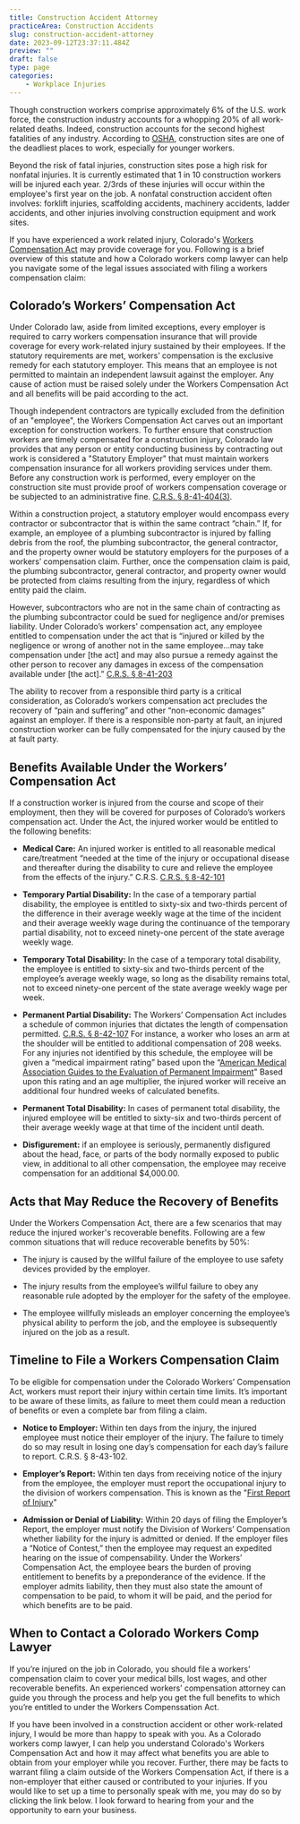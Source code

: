 ```yaml
---
title: Construction Accident Attorney
practiceArea: Construction Accidents
slug: construction-accident-attorney
date: 2023-09-12T23:37:11.484Z
preview: ""
draft: false
type: page
categories:
    - Workplace Injuries
---
```


Though construction workers comprise approximately 6% of the U.S. work force, the construction industry accounts for a whopping 20% of all work-related deaths. Indeed, construction accounts for the second highest fatalities of any industry. According to [OSHA](https://www.osha.gov/data/commonstats), construction sites are one of the deadliest places to work, especially for younger workers. 

Beyond the risk of fatal injuries, construction sites pose a high risk for nonfatal injuries. It is currently estimated that 1 in 10 construction workers will be injured each year. 2/3rds of these injuries will occur within the employee's first year on the job. A nonfatal construction accident often involves: forklift injuries, scaffolding accidents, machinery accidents, ladder accidents, and other injuries involving construction equipment and work sites.

If you have experienced a work related injury, Colorado's [Workers Compensation Act](https://cdle.colorado.gov/workers-compensation-act) may provide coverage for you. Following is a brief overview of this statute and how a Colorado workers comp lawyer can help you navigate some of the legal issues associated with filing a workers compensation claim:

## Colorado’s Workers’ Compensation Act 

Under Colorado law, aside from limited exceptions, every employer is required to carry workers compensation insurance that will provide coverage for every work-related injury sustained by their employees. If the statutory requirements are met, workers’ compensation is the exclusive remedy for each statutory employer. This means that an employee is not permitted to maintain an independent lawsuit against the employer. Any cause of action must be raised solely under the Workers Compensation Act and all benefits will be paid according to the act.

Though independent contractors are typically excluded from the definition of an "employee", the Workers Compensation Act carves out an important exception for construction workers. To further ensure that construction workers are timely compensated for a construction injury, Colorado law provides that any person or entity conducting business by contracting out work is considered a "Statutory Employer" that must maintain workers compensation insurance for all workers providing services under them. Before any construction work is performed, every employer on the construction site must provide proof of workers compensation coverage or be subjected to an administrative fine. [C.R.S. § 8-41-404(3)](https://codes.findlaw.com/co/title-8-labor-and-industry/co-rev-st-sect-8-41-404/). 

Within a construction project, a statutory employer would encompass every contractor or subcontractor that is within the same contract “chain.” If, for example, an employee of a plumbing subcontractor is injured by falling debris from the roof, the plumbing subcontractor, the general contractor, and the property owner would be statutory employers for the purposes of a workers’ compensation claim. Further, once the compensation claim is paid, the plumbing subcontractor, general contractor, and property owner would be protected from claims resulting from the injury, regardless of which entity paid the claim. 

However, subcontractors who are not in the same chain of contracting as the plumbing subcontractor could be sued for negligence and/or premises liability. Under Colorado’s workers' compensation act, any employee entitled to compensation under the act that is “injured or killed by the negligence or wrong of another not in the same employee…may take compensation under [the act] and may also pursue a remedy against the other person to recover any damages in excess of the compensation available under [the act].” [C.R.S. § 8-41-203](https://codes.findlaw.com/co/title-8-labor-and-industry/co-rev-st-sect-8-41-203/)

The ability to recover from a responsible third party is a critical consideration, as Colorado’s workers compensation act precludes the recovery of “pain and suffering” and other “non-economic damages” against an employer. If there is a responsible non-party at fault, an injured construction worker can be fully compensated for the injury caused by the at fault party. 

## Benefits Available Under the Workers’ Compensation Act 

If a construction worker is injured from the course and scope of their employment, then they will be covered for purposes of Colorado’s workers compensation act. Under the Act, the injured worker would be entitled to the following benefits: 

- **Medical Care:** An injured worker is entitled to all reasonable medical care/treatment “needed at the time of the injury or occupational disease and thereafter during the disability to cure and relieve the employee from the effects of the injury.” C.R.S. [C.R.S. § 8-42-101](https://codes.findlaw.com/co/title-8-labor-and-industry/co-rev-st-sect-8-42-101/)

- **Temporary Partial Disability:** In the case of a temporary partial disability, the employee is entitled to sixty-six and two-thirds percent of the difference in their average weekly wage at the time of the incident and their average weekly wage during the continuance of the temporary partial disability, not to exceed ninety-one percent of the state average weekly wage. 

- **Temporary Total Disability:** In the case of a temporary total disability, the employee is entitled to sixty-six and two-thirds percent of the employee’s average weekly wage, so long as the disability remains total, not to exceed ninety-one percent of the state average weekly wage per week. 

- **Permanent Partial Disability:** The Workers’ Compensation Act includes a schedule of common injuries that dictates the length of compensation permitted. [C.R.S. § 8-42-107](https://codes.findlaw.com/co/title-8-labor-and-industry/co-rev-st-sect-8-42-107/) For instance, a worker who loses an arm at the shoulder will be entitled to additional compensation of 208 weeks. For any injuries not identified by this schedule, the employee will be given a “medical impairment rating” based upon the “[American Medical Association Guides to the Evaluation of Permanent Impairment]( https://www.ama-assn.org/delivering-care/ama-guides/ama-guides-evaluation-permanent-impairment-overview)"  Based upon this rating and an age multiplier, the injured worker will receive an additional four hundred weeks of calculated benefits.  

- **Permanent Total Disability:** In cases of permanent total disability, the injured employee will be entitled to sixty-six and two-thirds percent of their average weekly wage at that time of the incident until death. 

- **Disfigurement:** if an employee is seriously, permanently disfigured about the head, face, or parts of the body normally exposed to public view, in additional to all other compensation, the employee may receive compensation for an additional $4,000.00.  

## Acts that May Reduce the Recovery of Benefits

Under the Workers Compensation Act, there are a few scenarios that may reduce the injured worker's recoverable benefits. Following are a few common situations that will reduce recoverable benefits by 50%:

- The injury is caused by the willful failure of the employee to use safety devices provided by the employer. 

- The injury results from the employee’s willful failure to obey any reasonable rule adopted by the employer for the safety of the employee. 

- The employee willfully misleads an employer concerning the employee’s physical ability to perform the job, and the employee is subsequently injured on the job as a result. 

## Timeline to File a Workers Compensation Claim
To be eligible for compensation under the Colorado Workers’ Compensation Act, workers must report their injury within certain time limits. It’s important to be aware of these limits, as failure to meet them could mean a reduction of benefits or even a complete bar from filing a claim.

- **Notice to Employer:** Within ten days from the injury, the injured employee must notice their employer of the injury. The failure to timely do so may result in losing one day’s compensation for each day’s failure to report. C.R.S. § 8-43-102. 

- **Employer’s Report:** Within ten days from receiving notice of the injury from the employee, the employer must report the occupational injury to the division of workers compensation. This is known as the "[First Report of Injury](https://cdle.colorado.gov/insurers/online-filing-of-first-reports)"

- **Admission or Denial of Liability:** Within 20 days of filing the Employer’s Report, the employer must notify the Division of Workers’ Compensation whether liability for the injury is admitted or denied. If the employer files a “Notice of Contest,” then the employee may request an expedited hearing on the issue of compensability. Under the Workers’ Compensation Act, the employee bears the burden of proving entitlement to benefits by a preponderance of the evidence. If the employer admits liability, then they must also state the amount of compensation to be paid, to whom it will be paid, and the period for which benefits are to be paid.

## When to Contact a Colorado Workers Comp Lawyer

If you’re injured on the job in Colorado, you should file a workers’ compensation claim to cover your medical bills, lost wages, and other recoverable benefits. An experienced workers’ compensation attorney can guide you through the process and help you get the full benefits to which you’re entitled to under the Workers Compenssation Act.

If you have been involved in a construction accident or other work-related injury, I would be more than happy to speak with you. As a Colorado workers comp lawyer, I can help you understand Colorado's Workers Compensation Act and how it may affect what benefits you are able to obtain from your employer while you recover. Further, there may be facts to warrant filing a claim outside of the Workers Compensation Act, if there is a non-employer that either caused or contributed to your injuries. If you would like to set up a time to personally speak with me, you may do so by clicking the link below. I look forward to hearing from your and the opportunity to earn your business.